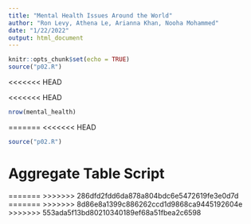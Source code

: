 ```yaml
---
title: "Mental Health Issues Around the World"
author: "Ron Levy, Athena Le, Arianna Khan, Nooha Mohammed"
date: "1/22/2022"
output: html_document
---
```


```r
knitr::opts_chunk$set(echo = TRUE)
source("p02.R")
```
<<<<<<< HEAD

<<<<<<< HEAD

```r
nrow(mental_health)
```
=======
<<<<<<< HEAD
```r
source("p02.R")
```

# **Aggregate Table Script**


=======
>>>>>>> 286dfd2fdd6da878a804bdc6e5472619fe3e0d7d
=======
>>>>>>> 8d86e8a1399c886262ccd1d9868ca9445192604e
>>>>>>> 553ada5f13bd80210340189ef68a51fbea2c6598
